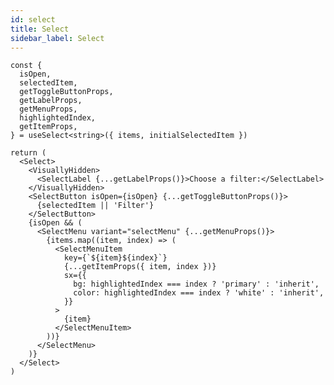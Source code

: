 ```yaml
---
id: select
title: Select
sidebar_label: Select
---
```


```tsx
const {
  isOpen,
  selectedItem,
  getToggleButtonProps,
  getLabelProps,
  getMenuProps,
  highlightedIndex,
  getItemProps,
} = useSelect<string>({ items, initialSelectedItem })

return (
  <Select>
    <VisuallyHidden>
      <SelectLabel {...getLabelProps()}>Choose a filter:</SelectLabel>
    </VisuallyHidden>
    <SelectButton isOpen={isOpen} {...getToggleButtonProps()}>
      {selectedItem || 'Filter'}
    </SelectButton>
    {isOpen && (
      <SelectMenu variant="selectMenu" {...getMenuProps()}>
        {items.map((item, index) => (
          <SelectMenuItem
            key={`${item}${index}`}
            {...getItemProps({ item, index })}
            sx={{
              bg: highlightedIndex === index ? 'primary' : 'inherit',
              color: highlightedIndex === index ? 'white' : 'inherit',
            }}
          >
            {item}
          </SelectMenuItem>
        ))}
      </SelectMenu>
    )}
  </Select>
)
```
